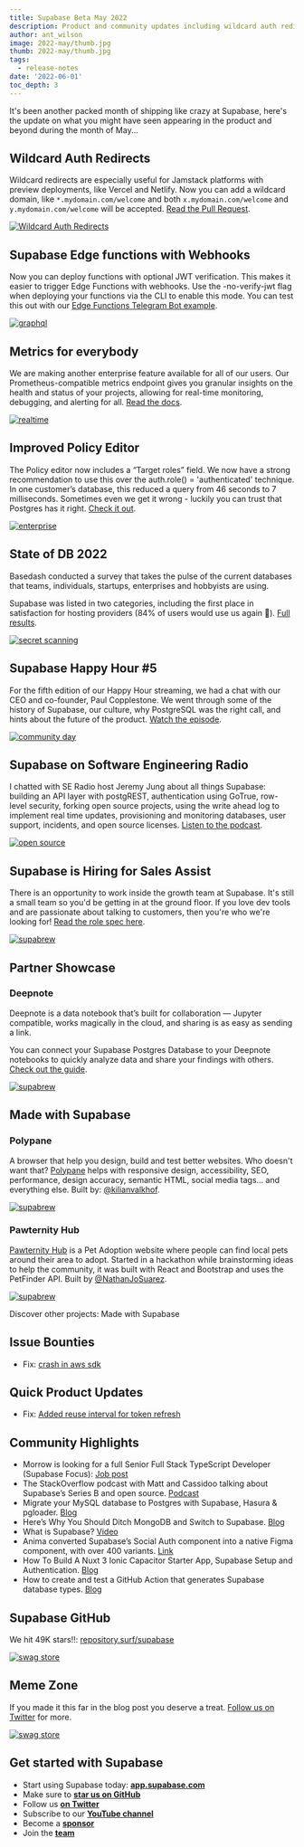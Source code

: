 ```yaml
---
title: Supabase Beta May 2022
description: Product and community updates including wildcard auth redirects, edge functions with webhooks, and Prometheus endpoints for everybody.
author: ant_wilson
image: 2022-may/thumb.jpg
thumb: 2022-may/thumb.jpg
tags:
  - release-notes
date: '2022-06-01'
toc_depth: 3
---
```


It's been another packed month of shipping like crazy at Supabase, here's the update on what you might have seen appearing in the product and beyond during the month of May...

## Wildcard Auth Redirects

Wildcard redirects are especially useful for Jamstack platforms with preview deployments, like Vercel and Netlify. Now you can add a wildcard domain, like `*.mydomain.com/welcome` and both `x.mydomain.com/welcome` and `y.mydomain.com/welcome` will be accepted. [Read the Pull Request](https://github.com/supabase/gotrue/pull/334).

[![Wildcard Auth Redirects](/images/blog/2022-may/wildcard.jpg)](https://github.com/supabase/gotrue/pull/334)

## Supabase Edge functions with Webhooks

Now you can deploy functions with optional JWT verification. This makes it easier to trigger Edge Functions with webhooks. Use the -no-verify-jwt flag when deploying your functions via the CLI to enable this mode. You can test this out with our [Edge Functions Telegram Bot example](https://github.com/supabase/examples/tree/main/supabase-js-v1/edge-functions/supabase/functions/telegram-bot).

[![graphql](/images/blog/2022-may/stripe-webhook.jpg)](https://github.com/supabase/examples/tree/main/supabase-js-v1/edge-functions/supabase/functions/telegram-bot)

## Metrics for everybody

We are making another enterprise feature available for all of our users. Our Prometheus-compatible metrics endpoint gives you granular insights on the health and status of your projects, allowing for real-time monitoring, debugging, and alerting for all. [Read the docs](https://supabase.com/docs/guides/platform/metrics).

[![realtime](/images/blog/2022-may/prometheus.png)](https://supabase.com/docs/guides/platform/metrics)

## Improved Policy Editor

The Policy editor now includes a “Target roles” field. We now have a strong recommendation to use this over the auth.role() = 'authenticated' technique. In one customer’s database, this reduced a query from 46 seconds to 7 milliseconds. Sometimes even we get it wrong - luckily you can trust that Postgres has it right. [Check it out](https://app.supabase.com/project/_/auth/policies).

[![enterprise](/images/blog/2022-may/policy.jpg)](https://app.supabase.com/project/_/auth/policies)

## State of DB 2022

Basedash conducted a survey that takes the pulse of the current databases that teams, individuals, startups, enterprises and hobbyists are using.

Supabase was listed in two categories, including the first place in satisfaction for hosting providers (84% of users would use us again 🙏). [Full results](https://stateofdb.com/).

[![secret scanning](/images/blog/2022-may/databasesurvey.jpg)](https://stateofdb.com/)

## Supabase Happy Hour #5

For the fifth edition of our Happy Hour streaming, we had a chat with our CEO and co-founder, Paul Copplestone. We went through some of the history of Supabase, our culture, why PostgreSQL was the right call, and hints about the future of the product. [Watch the episode](https://www.youtube.com/watch?v=_k7GqVDSFvw).

[![community day](/images/blog/2022-may/happyhour.jpg)](https://www.youtube.com/watch?v=_k7GqVDSFvw)

## Supabase on Software Engineering Radio

I chatted with SE Radio host Jeremy Jung about all things Supabase: building an API layer with postgREST, authentication using GoTrue, row-level security, forking open source projects, using the write ahead log to implement real time updates, provisioning and monitoring databases, user support, incidents, and open source licenses. [Listen to the podcast](https://www.se-radio.net/2022/05/episode-511-ant-wilson-on-supabase-postgres-as-a-service/).

[![open source](/images/blog/2022-may/se_radio_image.jpg)](https://www.se-radio.net/2022/05/episode-511-ant-wilson-on-supabase-postgres-as-a-service/)

## Supabase is Hiring for Sales Assist

There is an opportunity to work inside the growth team at Supabase. It's still a small team so you'd be getting in at the ground floor. If you love dev tools and are passionate about talking to customers, then you're who we're looking for! [Read the role spec here](https://boards.greenhouse.io/supabase/jobs/4530789004).

[![supabrew](/images/blog/2022-may/hiring.jpg)](https://boards.greenhouse.io/supabase/jobs/4530789004)

## Partner Showcase

### Deepnote

Deepnote is a data notebook that’s built for collaboration — Jupyter compatible, works magically in the cloud, and sharing is as easy as sending a link.

You can connect your Supabase Postgres Database to your Deepnote notebooks to quickly analyze data and share your findings with others. [Check out the guide](https://docs.deepnote.com/integrations/supabase).

[![supabrew](/images/blog/2022-may/graph.jpg)](https://docs.deepnote.com/integrations/supabase)

## Made with Supabase

### Polypane

A browser that help you design, build and test better websites. Who doesn't want that? [Polypane](https://polypane.app/) helps with responsive design, accessibility, SEO, performance, design accuracy, semantic HTML, social media tags... and everything else. Built by: [@kilianvalkhof](https://twitter.com/kilianvalkhof).

[![supabrew](/images/blog/2022-may/polypane.jpg)](https://polypane.app/)

### Pawternity Hub

[Pawternity Hub](https://pawternityhub.netlify.app/) is a Pet Adoption website where people can find local pets around their area to adopt. Started in a hackathon while brainstorming ideas to help the community, it was built with React and Bootstrap and uses the PetFinder API. Built by [@NathanJoSuarez](https://twitter.com/NathanJoSuarez).

[![supabrew](/images/blog/2022-may/pawhub.jpg)](https://pawternityhub.netlify.app/)

Discover other projects: Made with Supabase

## Issue Bounties

- Fix: [crash in aws sdk](https://issuehunt.io/r/supabase/storage-api/issues/141)

## Quick Product Updates

- Fix: [Added reuse interval for token refresh](https://github.com/supabase/gotrue/pull/466)

## Community Highlights

- Morrow is looking for a full Senior Full Stack TypeScript Developer (Supabase Focus): [Job post](https://jobs.themorrow.digital/24826)
- The StackOverflow podcast with Matt and Cassidoo talking about Supabase’s Series B and open source. [Podcast](https://stackoverflow.blog/2022/05/17/open-source-is-winning-over-developers-and-investors-ep-442/)
- Migrate your MySQL database to Postgres with Supabase, Hasura & pgloader. [Blog](https://medium.com/@adi_myth/migrate-your-mysql-database-to-postgres-with-supabase-hasura-pgloader-3ef63bedd38)
- Here’s Why You Should Ditch MongoDB and Switch to Supabase. [Blog](https://javascript.plainenglish.io/heres-why-you-should-ditch-mongodb-and-switch-to-supabase-374b43f4ebc2)
- What is Supabase? [Video](https://www.youtube.com/watch?v=v2W7QJMMIA0)
- Anima converted Supabase’s Social Auth component into a native Figma component, with over 400 variants. [Link](https://unruffled-hoover-de9320.netlify.app/?path=/story/auth-auth--with-coloured-social-auth&args=socialLayout:horizontal)
- How To Build A Nuxt 3 Ionic Capacitor Starter App, Supabase Setup and Authentication. [Blog](https://dev.to/aaronksaunders/how-to-build-a-nuxt-3-ionic-capacitor-starter-app-supabase-setup-and-authentication-3gd0)
- How to create and test a GitHub Action that generates Supabase database types. [Blog](https://dev.to/lyqht/how-to-create-and-test-a-github-action-that-generates-supabase-database-types-1l6b)

## Supabase GitHub

We hit 49K stars!!: [repository.surf/supabase](https://repository.surf/supabase)

[![swag store](/images/blog/2022-may/stars.jpg)](https://repository.surf/supabase)

## Meme Zone

If you made it this far in the blog post you deserve a treat. [Follow us on Twitter](https://twitter.com/supabase) for more.

[![swag store](/images/blog/2022-may/meme.jpg)](https://twitter.com/supabase)

## Get started with Supabase

- Start using Supabase today: **[app.supabase.com](https://app.supabase.com/)**
- Make sure to **[star us on GitHub](https://github.com/supabase/supabase)**
- Follow us **[on Twitter](https://twitter.com/supabase)**
- Subscribe to our **[YouTube channel](https://www.youtube.com/c/supabase)**
- Become a **[sponsor](https://github.com/sponsors/supabase)**
- Join the **[team](https://about.supabase.com/careers)**
